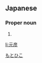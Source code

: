 ==Japanese==
{{ja-kanjitab|元|彦}}

===Proper noun===
{{ja-pos|proper|もとひこ}}

# {{given name|male|lang=ja}}

[[Category:Japanese male given names|もとひこ]]

[[li:元彦]]